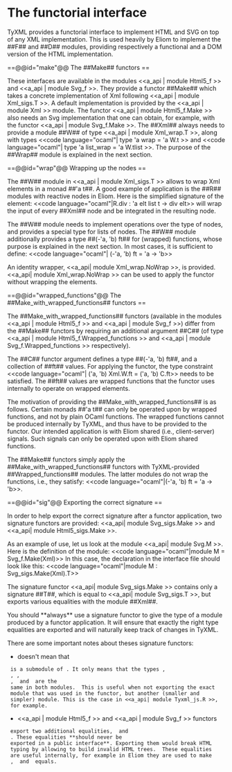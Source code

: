 = The functorial interface =

TyXML provides a functorial interface to implement HTML and SVG on top
of any XML implementation. This is used heavily by Eliom to implement
the ##F## and ##D## modules, providing respectively a functional and
a DOM version of the HTML implementation.


==@@id="make"@@ The ##Make## functors ==

These interfaces are available in the modules
<<a_api | module Html5_f >> and <<a_api | module Svg_f >>.
They provide a functor ##Make## which takes a concrete implementation
of Xml following <<a_api | module Xml_sigs.T >>. A default
implementation is provided by the <<a_api | module Xml >> module.  The
functor <<a_api | module Html5_f.Make >> also needs an Svg
implementation that one can obtain, for example, with the functor
<<a_api | module Svg_f.Make >>.  The ##Xml## always needs to provide a
module ##W## of type <<a_api | module Xml_wrap.T >>, along with types
<<code language="ocaml"| type 'a wrap = 'a W.t >> and
<<code language="ocaml"| type 'a list_wrap = 'a W.tlist >>.
The purpose of the ##Wrap## module is explained in the next section.


==@@id="wrap"@@ Wrapping up the nodes ==

The ##W## module in <<a_api | module Xml_sigs.T >> allows to wrap Xml elements
in a monad ##'a t##.  A good example of application is the ##R##
modules with reactive nodes in Eliom. Here is the simplified signature
of the {{{div}}} element:
<<code language="ocaml"|R.div : 'a elt list t -> div elt>>
{{{t}}} will wrap the input of every ##Xml## node and be
integrated in the resulting node.

The ##W## module needs to implement operations over the type of nodes,
and provides a special type for lists of nodes. The ##W## module
additionally provides a type ##(-'a, 'b) ft## for (wrapped) functions,
whose purpose is explained in the next section. In most cases, it is
sufficient to define:
<<code language="ocaml"| (-'a, 'b) ft = 'a -> 'b>>

An identity wrapper, <<a_api| module Xml_wrap.NoWrap >>, is
provided. <<a_api| module Xml_wrap.NoWrap >> can be used to apply the
functor without wrapping the elements.


==@@id="wrapped_functions"@@ The ##Make_with_wrapped_functions## functors ==

The ##Make_with_wrapped_functions## functors (available in the modules
<<a_api | module Html5_f >> and <<a_api | module Svg_f >>) differ from
the ##Make## functors by requiring an additional argument ##C## (of
type <<a_api | module Html5_f.Wrapped_functions >> and
<<a_api | module Svg_f.Wrapped_functions >> respectively).

The ##C## functor argument defines a type ##(-'a, 'b) ft##, and a
collection of ##ft## values. For applying the functor, the type
constraint
<<code language="ocaml"| ('a, 'b) Xml.W.ft = ('a, 'b) C.ft>>
needs to be satisfied. The ##ft## values are wrapped functions that
the functor uses internally to operate on wrapped elements.

The motivation of providing the ##Make_with_wrapped_functions## is as
follows. Certain monads ##'a t## can only be operated upon by wrapped
functions, and not by plain OCaml functions. The wrapped functions
cannot be produced internally by TyXML, and thus have to be provided
to the functor. Our intended application is with Eliom shared (i.e.,
client-server) signals. Such signals can only be operated upon with
Eliom shared functions.

The ##Make## functors simply apply the ##Make_with_wrapped_functions##
functors with TyXML-provided ##Wrapped_functions## modules. The latter
modules do not wrap the functions, i.e., they satisfy:
<<code language="ocaml"|(-'a, 'b) ft = 'a -> 'b>>.


==@@id="sig"@@ Exporting the correct signature ==

In order to help export the correct signature after a functor
application, two signature functors are provided:
<<a_api| module Svg_sigs.Make >> and <<a_api| module Html5_sigs.Make >>.

As an example of use, let us look at the module <<a_api| module Svg.M >>.
Here is the definition of the module:
<<code language="ocaml"|module M = Svg_f.Make(Xml)>>
In this case, the declaration in the interface file should look like
this: <<code language="ocaml"|module M : Svg_sigs.Make(Xml).T>>

The signature functor <<a_api| module Svg_sigs.Make >> contains only a
signature ##T##, which is equal to <<a_api| module Svg_sigs.T >>, but
exports various equalities with the module ##Xml##.

You should **always** use a signature functor to give the type of a
module produced by a functor application. It will ensure that exactly
the right type equalities are exported and will naturally keep track
of changes in TyXML.

There are some important notes about theses signature functors:
* {{{module M : Svg_sigs.Make(Xml).T}}} doesn't mean that {{{M.Xml}}}
  is a submodule of {{{Xml}}}. It only means that the types {{{uri}}},
  {{{event_handler}}}, {{{mouse_event_handler}}},
  {{{keyboard_event_handler}}}, {{{attrib}}} and {{{elt}}} are the
  same in both modules.  This is useful when not exporting the exact
  module that was used in the functor, but another (smaller and
  simpler) module. This is the case in <<a_api| module Tyxml_js.R >>,
  for example.

* <<a_api | module Html5_f >> and <<a_api | module Svg_f >> functors
  export two additional equalities, {{{+'a elt = Xml.elt}}} and
  {{{+'a attrib = Xml.attrib}}}. These equalities **should never be
  exported in a public interface**. Exporting them would break HTML
  typing by allowing to build invalid HTML trees.  These equalities
  are useful internally, for example in Eliom they are used to make
  {{{F.elt}}}, {{{D.elt}}} and {{{R.elt}}} equals.
